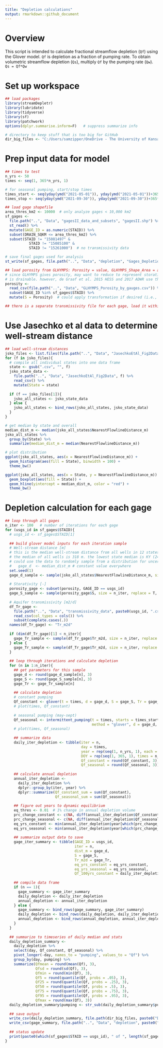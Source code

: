 ```yaml
---
title: "Depletion calculations"
output: rmarkdown::github_document
---
```


# Overview

This script is intended to calculate fractional streamflow depletion (`Qf`) using the Glover model. 
`Qf` is depletion as a fraction of pumping rate. To obtain volumetric streamflow depletion (`Qs`), multiply `Qf` by the pumping rate (`Qw`). `Qs = Qf*Qw`

# Set up workspace

```r

## load packages
library(streamDepletr)
library(lubridate)
library(tidyverse)
library(sf)
library(patchwork)
options(dplyr.summarise.inform=F)   # suppress summarize info

# directory to keep stuff that is too big for GitHub
dir_big_files <- "C:/Users/samzipper/OneDrive - The University of Kansas/Research/StreamflowDepletion/DepletionMetrics_LapidesEtAl/data"

```

# Prep input data for model

```r

## times to test
n_yrs <- 50
times <- seq(1, 365*n_yrs, 1)

# for seasonal pumping, start/stop times
times_start <- seq(yday(ymd("2021-05-01")), yday(ymd("2021-05-01"))+365*n_yrs, 365)
times_stop <- seq(yday(ymd("2021-09-30")), yday(ymd("2021-09-30"))+365*n_yrs, 365)

## load gage shapefile
area_thres_km2 <- 10000  # only analyze gages < 10,000 km2
sf_gages <- 
  file.path("..", "Data", "gagesII_data_and_subsets", "gagesII.shp") %>% 
  st_read() %>% 
  mutate(GAGE_ID = as.numeric(STAID)) %>% 
  subset(DRAIN_SQKM <= area_thres_km2) %>% 
  subset(STAID != "15081497" &
           STAID != "15085100" &
           STAID != "15261000")  # no transmissivity data

# save final gages used for analysis
st_write(sf_gages, file.path("..", "Data", "depletion", "Gages_Depletion.gpkg"), append = F)

## load porosity from GLHYMPS: Porosity = value, GLHYMPS_Shape_Area = area of each porosity value within watershed
# since GLHYMPS gives porosity, may want to reduce to represent storativity since not all porosity
# is drainable. however, de Graaf et al. 2015 HESS and 2017 ADWR use these values directly for their models.
porosity <- 
  read_csv(file.path("..", "Data", "GLHYMPS_Porosity_by_gauges.csv")) %>% 
  subset(GAGE_ID %in% sf_gages$STAID) %>% 
  mutate(S = Porosity)  # could apply transformation if desired (i.e., S = 50% of porosity)

## there is a separate transmissivity file for each gage, load it within loop below

```

# Use Jasechko et al data to determine well-stream distance

```r
## load well-stream distances
jsko_files <- list.files(file.path("..", "Data", "JasechkoEtAl_Fig2Data"), pattern = ".csv")
for (f in jsko_files){
  # compile all individual states into one data frame
  state <- gsub(".csv", "", f)
  jsko_state_data <- 
    file.path("..", "Data", "JasechkoEtAl_Fig2Data", f) %>% 
    read_csv() %>% 
    mutate(State = state)
  
  if (f == jsko_files[1]){
    jsko_all_states <- jsko_state_data
  } else {
    jsko_all_states <- bind_rows(jsko_all_states, jsko_state_data)
  }
}

# get median by state and overall
median_dist_m <- median(jsko_all_states$NearestFlowlineDistance_m)
jsko_all_states %>% 
  group_by(State) %>% 
  summarize(median_dist_m = median(NearestFlowlineDistance_m))

# plot distribution
ggplot(jsko_all_states, aes(x = NearestFlowlineDistance_m)) +
  geom_histogram(aes(fill = State), binwidth = 100) +
  theme_bw() 

ggplot(jsko_all_states, aes(x = State, y = NearestFlowlineDistance_m)) +
  geom_boxplot(aes(fill = State)) +
  geom_hline(yintercept = median_dist_m, color = "red") +
  theme_bw()

```

# Depletion calculation for each gage

```r
## loop through all gages
n_iter <- 100   # number of iterations for each gage
for (usgs_id in sf_gages$STAID){
  # usgs_id <- sf_gages$STAID[1]
  
  ## build glover model inputs for each iteration sample
  # Well-stream distance [m]
  # this is the median well-stream distance from all wells in 12 states with data shared from Jasechko et al.
  # the median of all wells is 318 m. the lowest state median is KY (246 m) and the highest is TX (437 m).
  # could use the data to randomly sample from a distribution for uncertainty analysis.
  #   gage_d  <- median_dist_m # constant value everywhere
  set.seed(1)
  gage_d_sample <- sample(jsko_all_states$NearestFlowlineDistance_m, size = n_iter)
  
  # Storativity [-]
  porosity_gage <- subset(porosity, GAGE_ID == usgs_id)
  gage_S_sample <- sample(porosity_gage$S, size = n_iter, replace = T, prob = porosity_gage$GLHYMPS_Shape_Area)
  
  # Aquifer transmissivity [m2/d]
  df_Tr_gage <- 
    file.path("..", "Data", "transmissivity_data", paste0(usgs_id, ".csv")) %>% 
    read_csv(col_types = cols()) %>% 
    subset(complete.cases(.))
  names(df_Tr_gage) <- "Tr_m2d"
  
  if (dim(df_Tr_gage)[1] < n_iter){
    gage_Tr_sample <- sample(df_Tr_gage$Tr_m2d, size = n_iter, replace = T)
  } else {
    gage_Tr_sample <- sample(df_Tr_gage$Tr_m2d, size = n_iter, replace = F)
  }
  
  ## loop through iterations and calculate depletion
  for (n in 1:n_iter){
    ## get parameters for this sample
    gage_d <- round(gage_d_sample[n], 3)
    gage_S <- round(gage_S_sample[n], 3)
    gage_Tr <- gage_Tr_sample[n]
    
    ## calculate depletion
    # constant pumping
    Qf_constant <- glover(t = times, d = gage_d, S = gage_S, Tr = gage_Tr)
    # plot(times, Qf_constant)
    
    # seasonal pumping (may-sept)
    Qf_seasonal <- intermittent_pumping(t = times, starts = times_start, stops = times_stop, rates = 1, 
                                        method = "glover", d = gage_d, S = gage_S, Tr = gage_Tr)
    # plot(times, Qf_seasonal)
    
    ## summarize data
    daily_iter_depletion <- tibble(iter = n,
                                   day = times,
                                   year = rep(seq(1, n_yrs, 1), each = 365),
                                   DOY = rep(seq(1, 365, 1), times = n_yrs),
                                   Qf_constant = round(Qf_constant, 3),
                                   Qf_seasonal = round(Qf_seasonal, 3))
    
    ## calculate annual depletion
    annual_iter_depletion <- 
      daily_iter_depletion %>% 
      dplyr::group_by(iter, year) %>% 
      dplyr::summarize(Qf_constant_sum = sum(Qf_constant),
                       Qf_seasonal_sum = sum(Qf_seasonal))
    
    ## figure out years to dynamic equilibrium
    eq_thres <- 0.01  # 1% change in annual depletion volume
    prc_change_constant <- c(NA, diff(annual_iter_depletion$Qf_constant_sum))/annual_iter_depletion$Qf_constant_sum
    prc_change_seasonal <- c(NA, diff(annual_iter_depletion$Qf_seasonal_sum))/annual_iter_depletion$Qf_seasonal_sum
    eq_yrs_constant <- min(annual_iter_depletion$year[which(prc_change_constant < eq_thres)])
    eq_yrs_seasonal <- min(annual_iter_depletion$year[which(prc_change_seasonal < eq_thres)])
  
    ## summarize output data to save
    gage_iter_summary <- tibble(GAGE_ID = usgs_id,
                                iter = n,
                                dist_m = gage_d,
                                S = gage_S,
                                Tr_m2d = gage_Tr,
                                eq_yrs_constant = eq_yrs_constant,
                                eq_yrs_seasonal = eq_yrs_seasonal,
                                Qf_100yrs_constant = daily_iter_depletion$Qf_constant[length(times)])
          
    ## compile data frame
    if (n == 1){
      gage_summary <- gage_iter_summary
      daily_depletion <- daily_iter_depletion
      annual_depletion <- annual_iter_depletion
    } else {
      gage_summary <- bind_rows(gage_summary, gage_iter_summary)
      daily_depletion <- bind_rows(daily_depletion, daily_iter_depletion)
      annual_depletion <- bind_rows(annual_depletion, annual_iter_depletion)
    }
  }
  
  ## summarize to timeseries of daily median and stats
  daily_depletion_summary <-
    daily_depletion %>% 
    select(day, Qf_constant, Qf_seasonal) %>% 
    pivot_longer(-day, names_to = "pumping", values_to = "Qf") %>% 
    group_by(day, pumping) %>% 
    summarize(Qfmean = round(mean(Qf), 3), 
              Qfsd = round(sd(Qf), 3), 
              Qfmin = round(min(Qf), 3),
              Qf5 = round(quantile(Qf, probs = .05), 3),
              Qf25 = round(quantile(Qf, probs = .25), 3),
              Qf50 = round(quantile(Qf, probs = .5), 3),
              Qf75 = round(quantile(Qf, probs = .75), 3),
              Qf95 = round(quantile(Qf, probs = .95), 3),
              Qfmax = round(max(Qf), 3))
  daily_depletion_summary$pumping <- str_sub(daily_depletion_summary$pumping, start = 4)
  
  ## save output
  write_csv(daily_depletion_summary, file.path(dir_big_files, paste0("DepletionFraction_", usgs_id, "_DailySummary.csv")))
  write_csv(gage_summary, file.path("..", "Data", "depletion", paste0("DepletionFraction_", usgs_id, "_IterationSummary.csv")))
  
  ## status update
  print(paste0(which(sf_gages$STAID == usgs_id), " of ", length(sf_gages$STAID), " complete, ", Sys.time()))
}

```